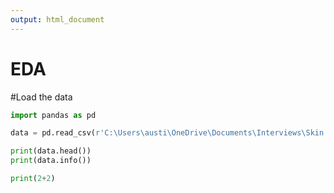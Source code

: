 ```yaml
---
output: html_document
---
```


# EDA

#Load the data

```python
import pandas as pd

data = pd.read_csv(r'C:\Users\austi\OneDrive\Documents\Interviews\Skin Laundry\Clinic Product Sales Data.csv') 

print(data.head())
print(data.info())

```

```python
print(2+2)
```

